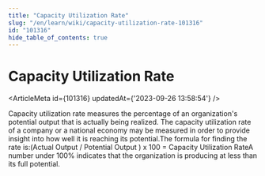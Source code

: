 ```yaml
---
title: "Capacity Utilization Rate"
slug: "/en/learn/wiki/capacity-utilization-rate-101316"
id: "101316"
hide_table_of_contents: true
---
```



# Capacity Utilization Rate

<ArticleMeta id={101316} updatedAt={'2023-09-26 13:58:54'} />
<div className='border-solid border-b border-t-0 my-4 border-[var(--ifm-color-gray-300)]' />

Capacity utilization rate measures the percentage of an organization's potential output that is actually being realized. The capacity utilization rate of a company or a national economy may be measured in order to provide insight into how well it is reaching its potential.The formula for finding the rate is:(Actual Output / Potential Output ) x 100 = Capacity Utilization RateA number under 100% indicates that the organization is producing at less than its full potential.

